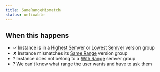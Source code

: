 ```yaml
---
title: SameRangeMismatch
status: unfixable
---
```


## When this happens

- ✓ Instance is in a [Highest Semver](VERSION_GROUP_HIGHEST_SEMVER) or [Lowest Semver](VERSION_GROUP_LOWEST_SEMVER) version group
- ✘ Instance mismatches its [Same Range](VERSION_GROUP_SAME_RANGE) version group
- ? Instance does not belong to a [With Range](SEMVER_GROUP_WITH_RANGE) semver group
- ? We can't know what range the user wants and have to ask them

